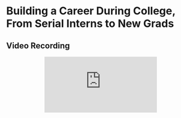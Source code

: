 
<MdLayout title="Building a Career During College, From Serial Interns to New Grads" hideTopButton>

# Building a Career During College, From Serial Interns to New Grads

## Video Recording

<center>
  <iframe
    src="https://www.youtube.com/embed/GqHn0cSSiQM"
    title="YouTube video player"
    frameborder="0"
    allow="accelerometer; autoplay; clipboard-write; encrypted-media; gyroscope; picture-in-picture"
    allowfullscreen
    loading="lazy"
  ></iframe>
</center>

</MdLayout>
